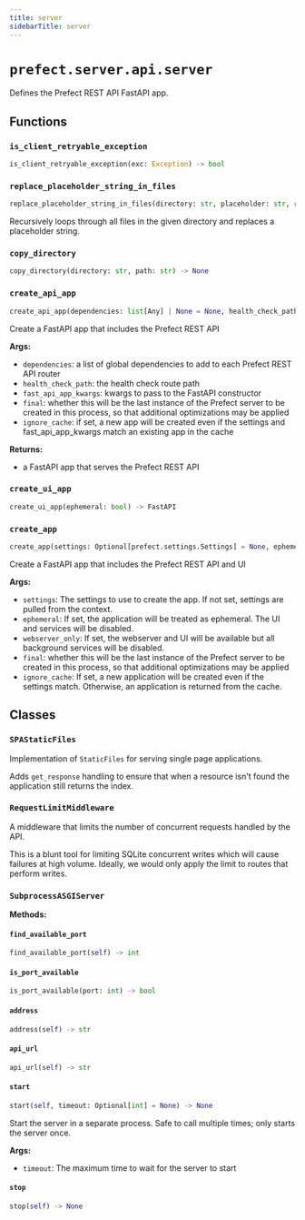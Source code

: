 ```yaml
---
title: server
sidebarTitle: server
---
```


# `prefect.server.api.server`



Defines the Prefect REST API FastAPI app.


## Functions

### `is_client_retryable_exception`

```python
is_client_retryable_exception(exc: Exception) -> bool
```

### `replace_placeholder_string_in_files`

```python
replace_placeholder_string_in_files(directory: str, placeholder: str, replacement: str, allowed_extensions: list[str] | None = None) -> None
```


Recursively loops through all files in the given directory and replaces
a placeholder string.


### `copy_directory`

```python
copy_directory(directory: str, path: str) -> None
```

### `create_api_app`

```python
create_api_app(dependencies: list[Any] | None = None, health_check_path: str = '/health', version_check_path: str = '/version', fast_api_app_kwargs: dict[str, Any] | None = None, final: bool = False, ignore_cache: bool = False) -> FastAPI
```


Create a FastAPI app that includes the Prefect REST API

**Args:**
- `dependencies`: a list of global dependencies to add to each Prefect REST API router
- `health_check_path`: the health check route path
- `fast_api_app_kwargs`: kwargs to pass to the FastAPI constructor
- `final`: whether this will be the last instance of the Prefect server to be
created in this process, so that additional optimizations may be applied
- `ignore_cache`: if set, a new app will be created even if the settings and fast_api_app_kwargs match
an existing app in the cache

**Returns:**
- a FastAPI app that serves the Prefect REST API


### `create_ui_app`

```python
create_ui_app(ephemeral: bool) -> FastAPI
```

### `create_app`

```python
create_app(settings: Optional[prefect.settings.Settings] = None, ephemeral: bool = False, webserver_only: bool = False, final: bool = False, ignore_cache: bool = False) -> FastAPI
```


Create a FastAPI app that includes the Prefect REST API and UI

**Args:**
- `settings`: The settings to use to create the app. If not set, settings are pulled
from the context.
- `ephemeral`: If set, the application will be treated as ephemeral. The UI
and services will be disabled.
- `webserver_only`: If set, the webserver and UI will be available but all background
services will be disabled.
- `final`: whether this will be the last instance of the Prefect server to be
created in this process, so that additional optimizations may be applied
- `ignore_cache`: If set, a new application will be created even if the settings
match. Otherwise, an application is returned from the cache.


## Classes

### `SPAStaticFiles`


Implementation of `StaticFiles` for serving single page applications.

Adds `get_response` handling to ensure that when a resource isn't found the
application still returns the index.


### `RequestLimitMiddleware`


A middleware that limits the number of concurrent requests handled by the API.

This is a blunt tool for limiting SQLite concurrent writes which will cause failures
at high volume. Ideally, we would only apply the limit to routes that perform
writes.


### `SubprocessASGIServer`

**Methods:**

#### `find_available_port`

```python
find_available_port(self) -> int
```

#### `is_port_available`

```python
is_port_available(port: int) -> bool
```

#### `address`

```python
address(self) -> str
```

#### `api_url`

```python
api_url(self) -> str
```

#### `start`

```python
start(self, timeout: Optional[int] = None) -> None
```

Start the server in a separate process. Safe to call multiple times; only starts
the server once.

**Args:**
- `timeout`: The maximum time to wait for the server to start


#### `stop`

```python
stop(self) -> None
```
